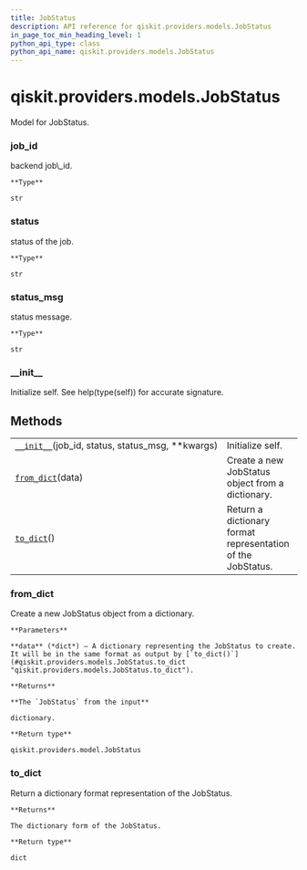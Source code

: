 ```yaml
---
title: JobStatus
description: API reference for qiskit.providers.models.JobStatus
in_page_toc_min_heading_level: 1
python_api_type: class
python_api_name: qiskit.providers.models.JobStatus
---
```


# qiskit.providers.models.JobStatus

<Class id="qiskit.providers.models.JobStatus" github="https://github.com/qiskit/qiskit/tree/stable/0.18/qiskit/providers/models/jobstatus.py" signature="JobStatus(job_id, status, status_msg, **kwargs)">
  Model for JobStatus.

  ### job\_id

  <Attribute id="qiskit.providers.models.JobStatus.job_id" name="job_id">
    backend job\_id.

    **Type**

    str
  </Attribute>

  ### status

  <Attribute id="qiskit.providers.models.JobStatus.status" name="status">
    status of the job.

    **Type**

    str
  </Attribute>

  ### status\_msg

  <Attribute id="qiskit.providers.models.JobStatus.status_msg" name="status_msg">
    status message.

    **Type**

    str
  </Attribute>

  ### \_\_init\_\_

  <Function id="qiskit.providers.models.JobStatus.__init__" name="__init__" signature="__init__(job_id, status, status_msg, **kwargs)">
    Initialize self. See help(type(self)) for accurate signature.
  </Function>

  ## Methods

  |                                                                                                                                                  |                                                             |
  | ------------------------------------------------------------------------------------------------------------------------------------------------ | ----------------------------------------------------------- |
  | [`__init__`](#qiskit.providers.models.JobStatus.__init__ "qiskit.providers.models.JobStatus.__init__")(job\_id, status, status\_msg, \*\*kwargs) | Initialize self.                                            |
  | [`from_dict`](#qiskit.providers.models.JobStatus.from_dict "qiskit.providers.models.JobStatus.from_dict")(data)                                  | Create a new JobStatus object from a dictionary.            |
  | [`to_dict`](#qiskit.providers.models.JobStatus.to_dict "qiskit.providers.models.JobStatus.to_dict")()                                            | Return a dictionary format representation of the JobStatus. |

  ### from\_dict

  <Function id="qiskit.providers.models.JobStatus.from_dict" name="from_dict" signature="classmethod from_dict(data)">
    Create a new JobStatus object from a dictionary.

    **Parameters**

    **data** (*dict*) – A dictionary representing the JobStatus to create. It will be in the same format as output by [`to_dict()`](#qiskit.providers.models.JobStatus.to_dict "qiskit.providers.models.JobStatus.to_dict").

    **Returns**

    **The `JobStatus` from the input**

    dictionary.

    **Return type**

    qiskit.providers.model.JobStatus
  </Function>

  ### to\_dict

  <Function id="qiskit.providers.models.JobStatus.to_dict" name="to_dict" signature="to_dict()">
    Return a dictionary format representation of the JobStatus.

    **Returns**

    The dictionary form of the JobStatus.

    **Return type**

    dict
  </Function>
</Class>

